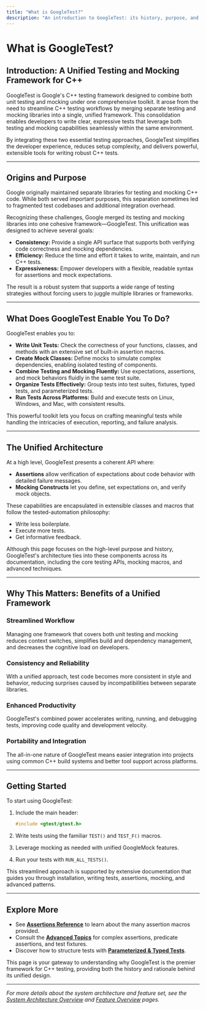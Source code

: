 ```yaml
---
title: "What is GoogleTest?"
description: "An introduction to GoogleTest: its history, purpose, and how it combines unit testing and mocking under a single framework. Learn why Google merged its testing and mocking libraries, and how this unified toolkit streamlines C++ testing workflows."
---
```


# What is GoogleTest?

## Introduction: A Unified Testing and Mocking Framework for C++

GoogleTest is Google's C++ testing framework designed to combine both unit testing and mocking under one comprehensive toolkit. It arose from the need to streamline C++ testing workflows by merging separate testing and mocking libraries into a single, unified framework. This consolidation enables developers to write clear, expressive tests that leverage both testing and mocking capabilities seamlessly within the same environment.

By integrating these two essential testing approaches, GoogleTest simplifies the developer experience, reduces setup complexity, and delivers powerful, extensible tools for writing robust C++ tests.

---

## Origins and Purpose

Google originally maintained separate libraries for testing and mocking C++ code. While both served important purposes, this separation sometimes led to fragmented test codebases and additional integration overhead.

Recognizing these challenges, Google merged its testing and mocking libraries into one cohesive framework—GoogleTest. This unification was designed to achieve several goals:

- **Consistency:** Provide a single API surface that supports both verifying code correctness and mocking dependencies.
- **Efficiency:** Reduce the time and effort it takes to write, maintain, and run C++ tests.
- **Expressiveness:** Empower developers with a flexible, readable syntax for assertions and mock expectations.

The result is a robust system that supports a wide range of testing strategies without forcing users to juggle multiple libraries or frameworks.

---

## What Does GoogleTest Enable You To Do?

GoogleTest enables you to:

- **Write Unit Tests:** Check the correctness of your functions, classes, and methods with an extensive set of built-in assertion macros.
- **Create Mock Classes:** Define mocks to simulate complex dependencies, enabling isolated testing of components.
- **Combine Testing and Mocking Fluently:** Use expectations, assertions, and mock behaviors fluidly in the same test suite.
- **Organize Tests Effectively:** Group tests into test suites, fixtures, typed tests, and parameterized tests.
- **Run Tests Across Platforms:** Build and execute tests on Linux, Windows, and Mac, with consistent results.

This powerful toolkit lets you focus on crafting meaningful tests while handling the intricacies of execution, reporting, and failure analysis.

---

## The Unified Architecture

At a high level, GoogleTest presents a coherent API where:

- **Assertions** allow verification of expectations about code behavior with detailed failure messages.
- **Mocking Constructs** let you define, set expectations on, and verify mock objects.

These capabilities are encapsulated in extensible classes and macros that follow the tested-automation philosophy: 

- Write less boilerplate.
- Execute more tests.
- Get informative feedback.

Although this page focuses on the high-level purpose and history, GoogleTest's architecture ties into these components across its documentation, including the core testing APIs, mocking macros, and advanced techniques.

---

## Why This Matters: Benefits of a Unified Framework

### Streamlined Workflow
Managing one framework that covers both unit testing and mocking reduces context switches, simplifies build and dependency management, and decreases the cognitive load on developers.

### Consistency and Reliability
With a unified approach, test code becomes more consistent in style and behavior, reducing surprises caused by incompatibilities between separate libraries.

### Enhanced Productivity
GoogleTest's combined power accelerates writing, running, and debugging tests, improving code quality and development velocity.

### Portability and Integration
The all-in-one nature of GoogleTest means easier integration into projects using common C++ build systems and better tool support across platforms.

---

## Getting Started

To start using GoogleTest:

1.  Include the main header:

    ```cpp
    #include <gtest/gtest.h>
    ```

2.  Write tests using the familiar `TEST()` and `TEST_F()` macros.
3.  Leverage mocking as needed with unified GoogleMock features.
4.  Run your tests with `RUN_ALL_TESTS()`.

This streamlined approach is supported by extensive documentation that guides you through installation, writing tests, assertions, mocking, and advanced patterns.

---

## Explore More

- See **[Assertions Reference](reference/assertions.md)** to learn about the many assertion macros provided.
- Consult the **[Advanced Topics](docs/advanced.md)** for complex assertions, predicate assertions, and test fixtures.
- Discover how to structure tests with **[Parameterized & Typed Tests](reference/testing.md#parameterized-typed-tests)**.

This page is your gateway to understanding why GoogleTest is the premier framework for C++ testing, providing both the history and rationale behind its unified design.

---

_For more details about the system architecture and feature set, see the [System Architecture Overview](overview/core-architecture-features/architecture-overview) and [Feature Overview](overview/core-architecture-features/feature-quicklook) pages._